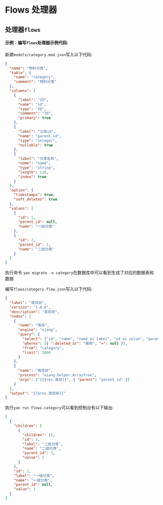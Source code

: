 # Flows 处理器

## 处理器`flows`

#### 示例：编写`flows`处理器示例代码:

新建`models/category.mod.json`写入以下代码:

```json
{
  "name": "物料分类",
  "table": {
    "name": "category",
    "comment": "物料分类"
  },
  "columns": [
    {
      "label": "ID",
      "name": "id",
      "type": "ID",
      "comment": "ID",
      "primary": true
    },
    {
      "label": "父级id",
      "name": "parent_id",
      "type": "integer",
      "nullable": true
    },
    {
      "label": "分类名称",
      "name": "name",
      "type": "string",
      "length": 128,
      "index": true
    }
  ],
  "option": {
    "timestamps": true,
    "soft_deletes": true
  },
  "values": [
    {
      "id": 1,
      "parent_id": null,
      "name": "一级分类"
    },
    {
      "id": 2,
      "parent_id": 1,
      "name": "二级分类"
    }
  ]
}
```

执行命令 `yao migrate -n category`在数据库中可以看到生成了对应的数据表和数据

编写`flows/category.flow.json`写入以下代码:

```json
{
  "label": "类目树",
  "version": "1.0.0",
  "description": "类目树",
  "nodes": [
    {
      "name": "类目",
      "engine": "xiang",
      "query": {
        "select": ["id", "name", "name as label", "id as value", "parent_id"],
        "wheres": [{ ":deleted_at": "删除", "=": null }],
        "from": "category",
        "limit": 1000
      }
    },
    {
      "name": "类目树",
      "process": "xiang.helper.ArrayTree",
      "args": ["{{$res.类目}}", { "parent": "parent_id" }]
    }
  ],
  "output": "{{$res.类目树}}"
}
```

执行`yao run flows.category`可以看到控制台有以下输出:

```json
[
  {
    "children": [
      {
        "children": [],
        "id": 2,
        "label": "二级分类",
        "name": "二级分类",
        "parent_id": 1,
        "value": 2
      }
    ],
    "id": 1,
    "label": "一级分类",
    "name": "一级分类",
    "parent_id": null,
    "value": 1
  }
]
```
